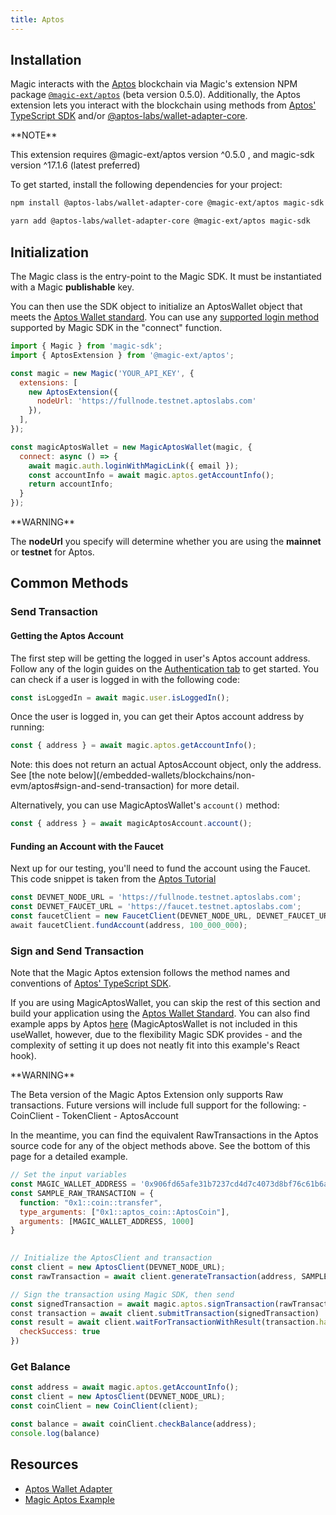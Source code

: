 ---
title: Aptos
---


## Installation

Magic interacts with the [Aptos](https://aptoslabs.com/) blockchain via Magic's extension NPM package [`@magic-ext/aptos`](https://www.npmjs.com/package/@magic-ext/aptos) (beta version 0.5.0). Additionally, the Aptos extension lets you interact with the blockchain using methods from [Aptos' TypeScript SDK](https://aptos.dev/sdks/ts-sdk/index) and/or [@aptos-labs/wallet-adapter-core](https://github.com/aptos-labs/aptos-wallet-adapter).

<Note>
**NOTE**

This extension requires @magic-ext/aptos version ^0.5.0 , and magic-sdk version ^17.1.6 (latest preferred)
</Note>

To get started, install the following dependencies for your project:
<CodeGroup>
```bash NPM icon="npm"
npm install @aptos-labs/wallet-adapter-core @magic-ext/aptos magic-sdk
```
```bash Yarn icon="yarn"
yarn add @aptos-labs/wallet-adapter-core @magic-ext/aptos magic-sdk
```
</CodeGroup>

## Initialization

The Magic class is the entry-point to the Magic SDK. It must be instantiated with a Magic **publishable** key.

You can then use the SDK object to initialize an AptosWallet object that meets the [Aptos Wallet standard](https://aptos.dev/standards/wallets/). You can use any [supported login method](/embedded-wallets/authentication/overview) supported by Magic SDK in the "connect" function.

```js JavaScript icon="square-js"
import { Magic } from 'magic-sdk';
import { AptosExtension } from '@magic-ext/aptos';

const magic = new Magic('YOUR_API_KEY', {
  extensions: [
    new AptosExtension({
      nodeUrl: 'https://fullnode.testnet.aptoslabs.com'
    }),
  ],
});

const magicAptosWallet = new MagicAptosWallet(magic, {
  connect: async () => {
    await magic.auth.loginWithMagicLink({ email });
    const accountInfo = await magic.aptos.getAccountInfo();
    return accountInfo;
  }
});
```

<Warning>
**WARNING**

The **nodeUrl** you specify will determine whether you are using the **mainnet** or **testnet** for Aptos.

</Warning>

## Common Methods

### Send Transaction

#### Getting the Aptos Account

The first step will be getting the logged in user's Aptos account address. Follow any of the login guides on the [Authentication tab](/embedded-wallets/authentication/overview) to get started. You can check if a user is logged in with the following code:

```javascript JavaScript icon="square-js"
const isLoggedIn = await magic.user.isLoggedIn();
```

Once the user is logged in, you can get their Aptos account address by running:

```javascript JavaScript icon="square-js"
const { address } = await magic.aptos.getAccountInfo();
```

<Info>
  Note: this does not return an actual AptosAccount object, only the address. See [the note below](/embedded-wallets/blockchains/non-evm/aptos#sign-and-send-transaction) for more detail.
</Info>

Alternatively, you can use MagicAptosWallet's `account()` method:

```javascript JavaScript icon="square-js"
const { address } = await magicAptosAccount.account();
```

#### Funding an Account with the Faucet

Next up for our testing, you'll need to fund the account using the Faucet. This code snippet is taken from the [Aptos Tutorial](https://aptos.dev/tutorials/your-first-transaction#step-43-creating-blockchain-accounts)

```javascript JavaScript icon="square-js"
const DEVNET_NODE_URL = 'https://fullnode.testnet.aptoslabs.com';
const DEVNET_FAUCET_URL = 'https://faucet.testnet.aptoslabs.com';
const faucetClient = new FaucetClient(DEVNET_NODE_URL, DEVNET_FAUCET_URL);
⁠await faucetClient.fundAccount(address, 100_000_000);
```

### Sign and Send Transaction

Note that the Magic Aptos extension follows the method names and conventions of [Aptos' TypeScript SDK](https://aptos.dev/sdks/ts-sdk/index).

If you are using MagicAptosWallet, you can skip the rest of this section and build your application using the [Aptos Wallet Standard](https://aptos.dev/standards/wallets/). You can also find example apps by Aptos [here](https://github.com/aptos-labs/aptos-wallet-adapter/tree/main/apps/nextjs-example) (MagicAptosWallet is not included in this useWallet, however, due to the flexibility Magic SDK provides - and the complexity of setting it up does not neatly fit into this example's React hook).

<Warning>
**WARNING**

The Beta version of the Magic Aptos Extension only supports Raw transactions. Future versions will include full support for the following: - CoinClient - TokenClient⁠ - AptosAccount

In the meantime, you can find the equivalent RawTransactions in the Aptos source code for any of the object methods above. See the bottom of this page for a detailed example.
</Warning>

```javascript JavaScript icon="square-js"
// Set the input variables
const MAGIC_WALLET_ADDRESS = '0x906fd65afe31b7237cd4d7c4073d8bf76c61b6a24ec64dd26f0c16de5c2444d5'
const SAMPLE_RAW_TRANSACTION = {
  function: "0x1::coin::transfer",
  type_arguments: ["0x1::aptos_coin::AptosCoin"],
  arguments: [MAGIC_WALLET_ADDRESS, 1000]
}

⁠
// Initialize the AptosClient and transaction
const client = new AptosClient(DEVNET_NODE_URL);
const rawTransaction = await client.generateTransaction(address, SAMPLE_RAW_TRANSACTION)

// Sign the transaction using Magic SDK, then send
const signedTransaction = await magic.aptos.signTransaction(rawTransaction)
⁠const transaction = await client.submitTransaction(signedTransaction)
const result = await client.waitForTransactionWithResult(transaction.hash, {
  checkSuccess: true
})
```


### Get Balance

```javascript JavaScript icon="square-js"
const address = await magic.aptos.getAccountInfo();
const client = new AptosClient(DEVNET_NODE_URL);
const coinClient = new CoinClient(client);

const balance = await coinClient.checkBalance(address);
console.log(balance)
```
## Resources

* [Aptos Wallet Adapter](https://github.com/magiclabs/aptos-wallet-adapter)
* [Magic Aptos Example](https://github.com/magiclabs/example-aptos)
